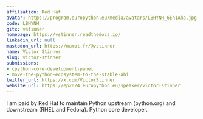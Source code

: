 ```yaml
---
affiliation: Red Hat
avatar: https://program.europython.eu/media/avatars/LBHYNH_6Eh1Aha.jpg
code: LBHYNH
gitx: vstinner
homepage: https://vstinner.readthedocs.io/
linkedin_url: null
mastodon_url: https://mamot.fr/@vstinner
name: Victor Stinner
slug: victor-stinner
submissions:
- cpython-core-development-panel
- move-the-python-ecosystem-to-the-stable-abi
twitter_url: https://x.com/VictorStinner
website_url: https://ep2024.europython.eu/speaker/victor-stinner
---
```


I am paid by Red Hat to maintain Python upstream (python.org) and downstream (RHEL and Fedora). Python core developer.

